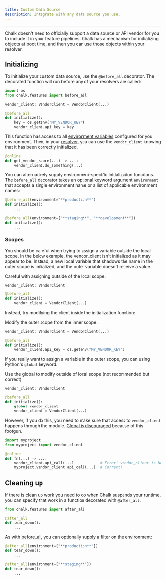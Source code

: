 ```yaml
---
title: Custom Data Source
description: Integrate with any data source you use.
---
```



---

Chalk doesn't need to officially support a data source
or API vendor for you to include it in your feature pipelines.
Chalk has a mechanism for initializing objects at boot time,
and then you can use those objects within your resolver.

## Initializing

To initialize your custom data source, use the `@before_all`
decorator. The decorated function will run before any of your
resolvers are called:

```py
import os
from chalk.features import before_all

vendor_client: VendorClient = VendorClient(...)

@before_all
def initialize():
    key = os.getenv("MY_VENDOR_KEY")
    vendor_client.api_key = key
```

This function has access to all
[environment variables](/docs/env-vars)
configured for you environment.
Then, in your [resolver](/docs/resolver-overview),
you can use the `vendor_client`
knowing that it has been correctly initialized.

```py
@online
def get_vendor_score(...) -> ...:
    vendor_client.do_something(...)
```

You can alternatively supply environment-specific
initialization functions. The `before_all` decorator
takes an optional keyword argument `environment` that
accepts a single environment name or a list of applicable
environment names:

```py
@before_all(environment="**production**")
def initialize():
    ...

@before_all(environment=["**staging**", "**development**"])
def initialize():
    ...
```

### Scopes

You should be careful when trying to assign a variable outside the local
scope. In the below example, the vendor_client isn't initialized as it may
appear to be. Instead, a new local variable that shadows the name in the
outer scope is initialized, and the outer variable doesn't receive a value.

<TipBad>Careful with assigning outside of the local scope.</TipBad>

```py
vendor_client: VendorClient

@before_all
def initialize():
    vendor_client = VendorClient(...)
```

Instead, try modifying the client inside the initialization function:

<TipGood>Modify the outer scope from the inner scope.</TipGood>

```py
vendor_client: VendorClient = VendorClient(...)

@before_all
def initialize():
    vendor_client.api_key = os.getenv("MY_VENDOR_KEY")
```

If you really want to assign a variable in the outer scope, you can
using Python's `global` keyword.

<TipGood>Use the global to modify outside of local scope (not recommended but correct)</TipGood>

```py
vendor_client: VendorClient

@before_all
def initialize():
    global vendor_client
    vendor_client = VendorClient(...)
```

However, if you do this,
you need to make sure that access to `vendor_client`
happens through the module.
[Global is discouraged](https://google.github.io/styleguide/pyguide.html#25-global-variables)
because of this footgun.

```py
import myproject
from myproject import vendor_client

@online
def fn(...) -> ...:
    vendor_client.api_call(...)            # Error! vendor_client is None
    myproject.vendor_client.api_call(...)  # Correct!
```

## Cleaning up

If there is clean up work you need to do when Chalk
suspends your runtime, you can specify that work in
a function decorated with `@after_all`.

```py
from chalk.features import after_all

@after_all
def tear_down():
    ...
```

As with [before_all](/docs/generic#initializing), you can
optionally supply a filter on the environment:

```py
@after_all(environment=["**production**"])
def tear_down():
    ...

@after_all(environment=["**staging**"])
def tear_down():
    ...
```
